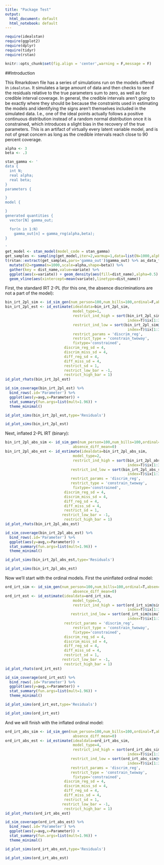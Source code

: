 ```yaml
---
title: "Package Test"
output:
  html_document: default
  html_notebook: default
---
```



```r

require(idealstan)
require(ggplot2)
require(dplyr)
require(tidyr)
require(rstan)

knitr::opts_chunk$set(fig.align = 'center',warning = F,message = F)
```


##Introduction

This Rmarkdown file has a series of simulations run on the models offered in `idealstan`. It simulates a large amount of data and then checks to see if the residuals relative to the true parameters sum to zero, as well as for credible interval coverage. In general, the credible intervals aren't going to be exactly where they should be because the constraints used in estimating the models and identifying the signs aren't themselves included in the simulated data. I.e., one of the ideal points actually follows a positive continuous distribution instead of a random normal distribution once it is constrained, which introduces a slight bias in the recovery of the true parameters. This is an artifact of virtually every latent variable model, and is not of great concern as long as the credible intervals reach close to 90 percent coverage. 

```r

alpha <- 3
beta <- .3

stan_gamma <- '
data {
  int N;
  real alpha;
  real beta;
}
parameters {

}
model {

}
generated quantities {
  vector[N] gamma_out;

  for(n in 1:N)
    gamma_out[n] = gamma_rng(alpha,beta);
}

'
get_model <- stan_model(model_code = stan_gamma)
get_samples <- sampling(get_model,iter=2,warmup=1,data=list(N=1000,alpha=alpha,beta=beta),algorithm="Fixed_param",chains=1)
t(rstan::extract(get_samples,pars='gamma_out')$gamma_out) %>% as_data_frame %>% 
  mutate(V2=rgamma(n=1000,scale=alpha,shape=beta)) %>% 
  gather(key = dist_name,value=variate) %>% 
  ggplot(aes(x=variate)) + geom_density(aes(fill=dist_name),alpha=0.5) + theme_minimal() +
  geom_vline(aes(xintercept=mean(variate),linetype=dist_name))
```


First, the standard IRT 2-PL (for this one, the absence discriminations are not a part of the model):

```r
bin_irt_2pl_sim <- id_sim_gen(num_person=100,num_bills=100,ordinal=F,absence=F)
bin_irt_2pl_est <- id_estimate(idealdata=bin_irt_2pl_sim,
                               model_type=1,
                               restrict_ind_high = sort(bin_irt_2pl_sim@simul_data$true_reg_discrim,decreasing=T,
                                                        index=T)$ix[1:3],
                               restrict_ind_low = sort(bin_irt_2pl_sim@simul_data$true_reg_discrim,decreasing=F, 
                                                        index=T)$ix[1:3],
                               restrict_params = 'discrim_reg',
                               restrict_type = 'constrain_twoway',
                               fixtype='constrained',
                           discrim_reg_sd = 4,
                           discrim_miss_sd = 4,
                           diff_reg_sd = 4,
                           diff_miss_sd = 4,
                           restrict_sd = 1,
                           restrict_low_bar = -1,
                           restrict_high_bar = 1)
id_plot_rhats(bin_irt_2pl_est)
```

```r
id_sim_coverage(bin_irt_2pl_est) %>% 
  bind_rows(.id='Parameter') %>% 
  ggplot(aes(y=avg,x=Parameter)) +
  stat_summary(fun.args=list(mult=1.96)) + 
  theme_minimal() 
```

```r

id_plot_sims(bin_irt_2pl_est,type='Residuals')

```

```r

id_plot_sims(bin_irt_2pl_est)

```


Next, inflated 2-PL IRT (binary):

```r
bin_irt_2pl_abs_sim <- id_sim_gen(num_person=100,num_bills=100,ordinal=F,absence=T,
                               absence_diff_mean=0)
bin_irt_2pl_abs_est <- id_estimate(idealdata=bin_irt_2pl_abs_sim,
                               model_type=2,
                               restrict_ind_high = sort(bin_irt_2pl_abs_sim@simul_data$true_reg_discrim,decreasing=T,
                                                        index=T)$ix[1:3],
                              restrict_ind_low = sort(bin_irt_2pl_abs_sim@simul_data$true_reg_discrim,decreasing=F,
                                                        index=T)$ix[1:3],
                              restrict_params = 'discrim_reg', 
                              restrict_type = 'constrain_twoway',
                               fixtype='constrained',
                           discrim_reg_sd = 4,
                           discrim_miss_sd = 4,
                           diff_reg_sd = 4,
                           diff_miss_sd = 4,
                           restrict_sd = 1,
                          restrict_low_bar = -1,
                           restrict_high_bar = 1)
id_plot_rhats(bin_irt_2pl_abs_est)
```

```r
id_sim_coverage(bin_irt_2pl_abs_est) %>% 
  bind_rows(.id='Parameter') %>% 
  ggplot(aes(y=avg,x=Parameter)) +
  stat_summary(fun.args=list(mult=1.96)) + 
  theme_minimal() 
```

```r

id_plot_sims(bin_irt_2pl_abs_est,type='Residuals')

```

```r

id_plot_sims(bin_irt_2pl_abs_est)

```

Now we'll start with the ordinal models. First the uninflated ordinal model:

```r
ord_irt_sim <- id_sim_gen(num_person=100,num_bills=100,ordinal=T,absence=F,
                               absence_diff_mean=0)
ord_irt_est <- id_estimate(idealdata=ord_irt_sim,
                               model_type=3,
                               restrict_ind_high = sort(ord_irt_sim@simul_data$true_reg_discrim,decreasing=T,
                                                        index=T)$ix[1:3],
                              restrict_ind_low = sort(ord_irt_sim@simul_data$true_reg_discrim,decreasing=F,
                                                        index=T)$ix[1:3],
                           restrict_params = 'discrim_reg',
                               restrict_type = 'constrain_twoway',
                               fixtype='constrained',
                           discrim_reg_sd = 4,
                           discrim_miss_sd = 4,
                           diff_reg_sd = 4,
                           diff_miss_sd = 4,
                           restrict_sd = 1,
                          restrict_low_bar = -1,
                           restrict_high_bar = 1)
id_plot_rhats(ord_irt_est)
```

```r
id_sim_coverage(ord_irt_est) %>% 
  bind_rows(.id='Parameter') %>% 
  ggplot(aes(y=avg,x=Parameter)) +
  stat_summary(fun.args=list(mult=1.96)) + 
  theme_minimal() 
```

```r

id_plot_sims(ord_irt_est,type='Residuals')

```

```r

id_plot_sims(ord_irt_est)

```

And we will finish with the inflated ordinal model:

```r
ord_irt_abs_sim <- id_sim_gen(num_person=100,num_bills=100,ordinal=T,absence=T,
                               absence_diff_mean=0)
ord_irt_abs_est <- id_estimate(idealdata=ord_irt_abs_sim,
                               model_type=4,
                               restrict_ind_high = sort(ord_irt_abs_sim@simul_data$true_reg_discrim,decreasing=T,
                                                        index=T)$ix[1:3],
                              restrict_ind_low = sort(ord_irt_abs_sim@simul_data$true_reg_discrim,decreasing=F,
                                                        index=T)$ix[1:3],
                              restrict_params = 'discrim_reg', 
                              restrict_type = 'constrain_twoway',
                               fixtype='constrained',
                           discrim_reg_sd = 4,
                           discrim_miss_sd = 4,
                           diff_reg_sd = 4,
                           diff_miss_sd = 4,
                           restrict_sd = 1,
                          restrict_low_bar = -1,
                           restrict_high_bar = 1)
id_plot_rhats(ord_irt_abs_est)
```

```r
id_sim_coverage(ord_irt_abs_est) %>% 
  bind_rows(.id='Parameter') %>% 
  ggplot(aes(y=avg,x=Parameter)) +
  stat_summary(fun.args=list(mult=1.96)) + 
  theme_minimal() 
```

```r

id_plot_sims(ord_irt_abs_est,type='Residuals')

```

```r

id_plot_sims(ord_irt_abs_est)

```